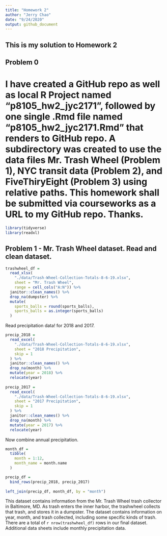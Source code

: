 ```yaml
---
title: "Homework 2"
author: "Jerry Chao"
date: "9/24/2020"
output: github_document
---
```


## This is my solution to Homework 2

## Problem 0
# I have created a GitHub repo as well as local R Project named "p8105_hw2_jyc2171", followed by one single .Rmd file named "p8105_hw2_jyc2171.Rmd" that renders to GitHub repo.  A subdirectory was created to use the data files Mr. Trash Wheel (Problem 1), NYC transit data (Problem 2), and FiveThiryEight (Problem 3) using relative paths.  This homework shall be submitted via courseworks as a URL to my GitHub repo.  Thanks.

```r
library(tidyverse)
library(readxl)
```

## Problem 1 - Mr. Trash Wheel dataset.  Read and clean dataset.


```r
trashwheel_df = 
  read_xlsx(
    "./data/Trash-Wheel-Collection-Totals-8-6-19.xlsx",
    sheet = "Mr. Trash Wheel",
    range = cell_cols("A:N")) %>% 
  janitor::clean_names() %>% 
  drop_na(dumpster) %>% 
  mutate(
    sports_balls = round(sports_balls),
    sports_balls = as.integer(sports_balls)
  )
```

Read precipitation data! for 2018 and 2017.

```r
precip_2018 =
  read_excel(
    "./data/Trash-Wheel-Collection-Totals-8-6-19.xlsx",
    sheet = "2018 Precipitation",
    skip = 1 
  ) %>% 
  janitor::clean_names() %>% 
  drop_na(month) %>% 
  mutate(year = 2018) %>% 
  relocate(year)
    
precip_2017 =
  read_excel(
    "./data/Trash-Wheel-Collection-Totals-8-6-19.xlsx",
    sheet = "2017 Precipitation",
    skip = 1 
  ) %>% 
  janitor::clean_names() %>% 
  drop_na(month) %>% 
  mutate(year = 2017) %>% 
  relocate(year)
```

Now combine annual precipitation.

```r
month_df = 
  tibble(
    month = 1:12,
    month_name = month.name
  )

precip_df = 
  bind_rows(precip_2018, precip_2017)
  
left_join(precip_df, month_df, by = "month")
```

This dataset contains information from the Mr. Trash Wheel trash collector in Baltimore, MD.  As trash enters the inner harbor, the trashwheel collects that trash, and stores it in a dumpster.   The dataset contains information on year, month, and trash collected, including some specific kinds of trash.  There are a total of `r nrow(trashwheel_df)` rows in our final dataset.  Additional data sheets include monthly precipitation data.  

